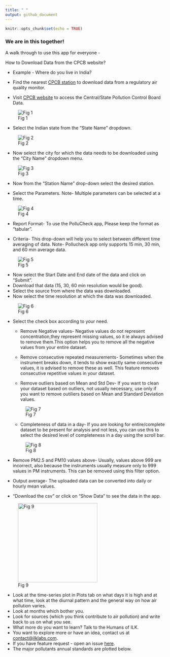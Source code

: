 ```yaml
---
title: " "
output: github_document
---
```


```r
knitr::opts_chunk$set(echo = TRUE)
```

### We are in this together!

A walk through to use this app for everyone -

How to Download Data from the CPCB website?

- Example - Where do you live in India?

- Find the nearest [CPCB station](https://app.cpcbccr.com/ccr/#/caaqm-dashboard-all/caaqm-landing) to download data from a regulatory air quality monitor.

- Visit [CPCB website](https://app.cpcbccr.com/ccr/#/caaqm-dashboard-all/caaqm-landing) to access the Central/State Pollution Control Board Data.



![Fig 1](WWW/CPCB_data_down_S.jpeg)

- Select the Indian state from the "State Name" dropdown.

![Fig 2](WWW/CPCB_Station.jpeg)

- Now select the city for which the data needs to be downloaded using the "City Name" dropdown menu.

![Fig 3](WWW/CPCB_Station_city.jpeg)

- Now from the "Station Name" drop-down select the desired station.

- Select the Parameters.
Note- Multiple parameters can be selected at a time.

![Fig 4](WWW/CPCB_Station_parameters.jpeg)

- Report Format- To use the PolluCheck app, Please keep the format as "tabular".

- Criteria- This drop-down will help you to select between different time averaging of data.
Note- Pollucheck app only supports 15 min, 30 min, and 60 min average data.

![Fig 5](WWW/CPCB_Station_TA.jpeg)

- Now select the Start Date and End date of the data and click on "Submit".
- Download that data (15, 30, 60 min resolution would be good).
- Select the source from where the data was downloaded.
- Now select the time resolution at which the data was downloaded.

![Fig 6](WWW/App_TA.jpeg)


- Select the check box according to your need.

   - Remove Negative values- Negative values do not represent concentration,they represent missing values, so it ie always advised to remove them.This option helps you to remove all the negative values from your entire dataset.

   - Remove consecutive repeated measurements- Sometimes when the instrument breaks down, it tends to show exactly same consecutive values, it is advised to remove these as well. This feature removes consecutive repetitive values in your dataset.

   - Remove outliers based on Mean and Std Dev-  If you want to clean your dataset based on outliers, not usually necessary, use only if you want to remove outiliers based on Mean and Standard Deviation values. 
   
   ![Fig 7](WWW/App_Out.jpeg)
   
   - Completeness of data in a day- If you are looking for entire/complete dataset to be present for analysis and not less, you can use this to select the desired level of completeness in a day using the scroll bar.
   
   ![Fig 8](WWW/App_Comp.jpeg)

- Remove PM2.5 and PM10 values above- Usually, values above 999 are incorrect, also because the instruments usually measure only to 999 values in PM instruments. This can be removed using this filter option.

- Output average- The uploaded data can be converted into daily or hourly mean values.

- "Download the csv" or click on "Show Data" to see the data in the app.

![Fig 9](WWW/App_down.jpeg){width=250px}

- Look at the time-series plot in Plots tab on what days it is high and at what time, look at the diurnal pattern and the general way on how air pollution varies. 
- Look at months which bother you. 
- Look for sources (which you think contribute to air pollution) and write back to us on what you see.
- What more do you want to learn? Talk to the Humans of ILK. 
- You want to explore more or have an idea, contact us at [contact@ilklabs.com](contact@ilklabs.com).
- If you have feature request - open an issue [here](https://github.com/adithirgis/OpenSourceAirQualityApp).
- The major pollutants annual standards are plotted below. 


